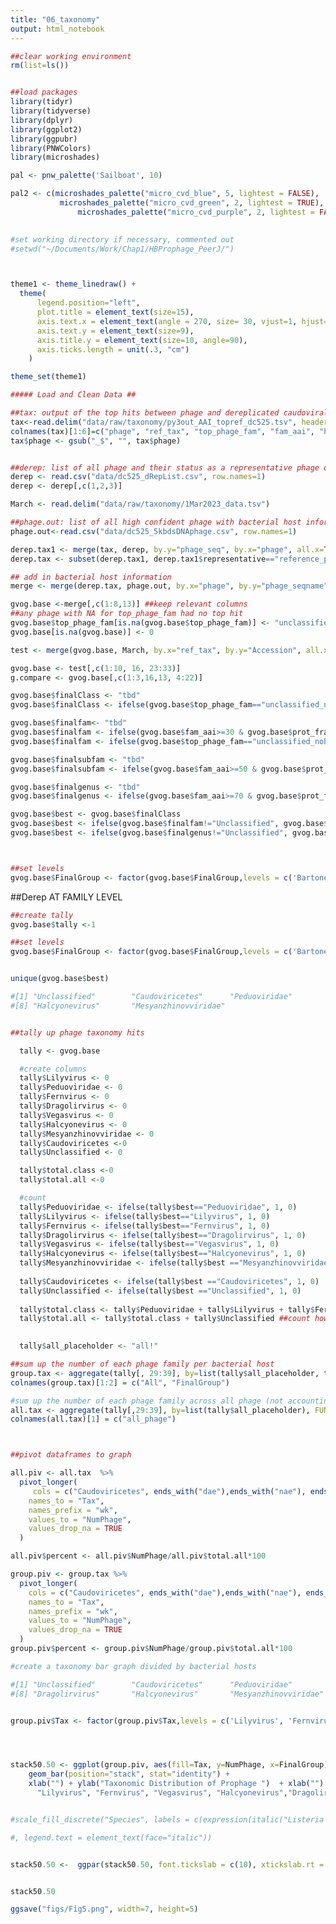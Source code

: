 ```yaml
---
title: "06_taxonomy"
output: html_notebook
---
```


```r
##clear working environment
rm(list=ls())


##load packages
library(tidyr)
library(tidyverse)
library(dplyr)
library(ggplot2)
library(ggpubr)
library(PNWColors)
library(microshades)

pal <- pnw_palette('Sailboat', 10)

pal2 <- c(microshades_palette("micro_cvd_blue", 5, lightest = FALSE), 
           microshades_palette("micro_cvd_green", 2, lightest = TRUE), 
               microshades_palette("micro_cvd_purple", 2, lightest = FALSE))
          

#set working directory if necessary, commented out 
#setwd("~/Documents/Work/Chap1/HBProphage_PeerJ/")



theme1 <- theme_linedraw() + 
  theme(
      legend.position="left", 
      plot.title = element_text(size=15),
      axis.text.x = element_text(angle = 270, size= 30, vjust=1, hjust=0),
      axis.text.y = element_text(size=9),
      axis.title.y = element_text(size=10, angle=90),
      axis.ticks.length = unit(.3, "cm")
    ) 

theme_set(theme1)

##### Load and Clean Data ##

##tax: output of the top hits between phage and dereplicated caudovirales phage from inphared 
tax<-read.delim("data/raw/taxonomy/py3out_AAI_topref_dc525.tsv", header=FALSE)
colnames(tax)[1:6]=c("phage", "ref_tax", "top_phage_fam", "fam_aai", "hit_prot", "prot_frac")
tax$phage <- gsub("_$", "", tax$phage)


##derep: list of all phage and their status as a representative phage or not
derep <- read.csv("data/dc525_dRepList.csv", row.names=1)
derep <- derep[,c(1,2,3)]

March <- read.delim("data/raw/taxonomy/1Mar2023_data.tsv")

##phage.out: list of all high confident phage with bacterial host information
phage.out<-read.csv("data/dc525_5kbdsDNAphage.csv", row.names=1)

derep.tax1 <- merge(tax, derep, by.y="phage_seq", by.x="phage", all.x=TRUE, all.y=TRUE)
derep.tax <- subset(derep.tax1, derep.tax1$representative=="reference_phage")

## add in bacterial host information
merge <- merge(derep.tax, phage.out, by.x="phage", by.y="phage_seqname", all.x=TRUE, all.y=FALSE)

gvog.base <-merge[,c(1:8,13)] ##keep relevant columns
##any phage with NA for top_phage_fam had no top hit
gvog.base$top_phage_fam[is.na(gvog.base$top_phage_fam)] <- "unclassified_nohit"
gvog.base[is.na(gvog.base)] <- 0

test <- merge(gvog.base, March, by.x="ref_tax", by.y="Accession", all.x=TRUE, all.y=FALSE)

gvog.base <- test[,c(1:10, 16, 23:33)]
g.compare <- gvog.base[,c(1:3,16,13, 4:22)]

gvog.base$finalClass <- "tbd"
gvog.base$finalClass <- ifelse(gvog.base$top_phage_fam=="unclassified_nohit", "Unclassified", gvog.base$Class)

gvog.base$finalfam<- "tbd"
gvog.base$finalfam <- ifelse(gvog.base$fam_aai>=30 & gvog.base$prot_frac>0.5, gvog.base$Family, "Unclassified")
gvog.base$finalfam <- ifelse(gvog.base$top_phage_fam=="unclassified_nohit", "Unclassified", gvog.base$Family)

gvog.base$finalsubfam <- "tbd"
gvog.base$finalsubfam <- ifelse(gvog.base$fam_aai>=50 & gvog.base$prot_frac>0.675, gvog.base$Sub.family, "Unclassified")

gvog.base$finalgenus <- "tbd"
gvog.base$finalgenus <- ifelse(gvog.base$fam_aai>=70 & gvog.base$prot_frac>0.85, gvog.base$Genus, "Unclassified")

gvog.base$best <- gvog.base$finalClass
gvog.base$best <- ifelse(gvog.base$finalfam!="Unclassified", gvog.base$finalfam, gvog.base$best)
gvog.base$best <- ifelse(gvog.base$finalgenus!="Unclassified", gvog.base$finalgenus, gvog.base$best)



##set levels
gvog.base$FinalGroup <- factor(gvog.base$FinalGroup,levels = c('Bartonella apis', 'Bifidobacterium asteroides', 'Bifidobacterium coryneforme', 'Bifidobacterium indicum', 'Frischella perrara', 'Lactobacillus mellifer', 'Lactobacillus mellis', 'Lactobacillus apis', 'Lactobacillus helsingborgensis', 'Lactobacillus kimbladii', 'Lactobacillus kullabergensis', 'Lactobacillus melliventris', 'Lactobacillus kunkeei', 'Bombella apis', 'Snodgrassella alvi', 'Bombella sp.', 'Commensalibacter sp.', 'Gilliamella apis', 'Gilliamella apicola', 'Melissococcus plutonius', 'Paenibacillus larvae'))


```


##Derep AT FAMILY LEVEL
```r

##create tally
gvog.base$tally <-1

##set levels
gvog.base$FinalGroup <- factor(gvog.base$FinalGroup,levels = c('Bartonella apis', 'Bifidobacterium asteroides', 'Bifidobacterium coryneforme', 'Bifidobacterium indicum', 'Frischella perrara', 'Lactobacillus mellifer', 'Lactobacillus mellis', 'Lactobacillus apis', 'Lactobacillus helsingborgensis', 'Lactobacillus kimbladii', 'Lactobacillus kullabergensis', 'Lactobacillus melliventris', 'Lactobacillus kunkeei', 'Bombella apis', 'Snodgrassella alvi', 'Bombella sp.', 'Commensalibacter sp.', 'Gilliamella apis', 'Gilliamella apicola', 'Melissococcus plutonius', 'Paenibacillus larvae'))


unique(gvog.base$best)  

#[1] "Unclassified"        "Caudoviricetes"      "Peduoviridae"        "Lilyvirus"           "Fernvirus"           "Vegasvirus"          "Dragolirvirus"      
#[8] "Halcyonevirus"       "Mesyanzhinovviridae"


##tally up phage taxonomy hits 

  tally <- gvog.base 

  #create columns  
  tally$Lilyvirus <- 0
  tally$Peduoviridae <- 0
  tally$Fernvirus <- 0
  tally$Dragolirvirus <- 0
  tally$Vegasvirus <- 0
  tally$Halcyonevirus <- 0
  tally$Mesyanzhinovviridae <- 0
  tally$Caudoviricetes <-0
  tally$Unclassified <- 0

  tally$total.class <-0
  tally$total.all <-0

  #count  
  tally$Peduoviridae <- ifelse(tally$best=="Peduoviridae", 1, 0)
  tally$Lilyvirus <- ifelse(tally$best=="Lilyvirus", 1, 0)
  tally$Fernvirus <- ifelse(tally$best=="Fernvirus", 1, 0)
  tally$Dragolirvirus <- ifelse(tally$best=="Dragolirvirus", 1, 0)
  tally$Vegasvirus <- ifelse(tally$best=="Vegasvirus", 1, 0)
  tally$Halcyonevirus <- ifelse(tally$best=="Halcyonevirus", 1, 0)
  tally$Mesyanzhinovviridae <- ifelse(tally$best =="Mesyanzhinovviridae", 1, 0)
  
  tally$Caudoviricetes <- ifelse(tally$best =="Caudoviricetes", 1, 0)
  tally$Unclassified <- ifelse(tally$best =="Unclassified", 1, 0)
  
  tally$total.class <- tally$Peduoviridae + tally$Lilyvirus + tally$Fernvirus + tally$Dragolirvirus + tally$Halcyonevirus + tally$Mesyanzhinovviridae + tally$Caudoviricetes +tally$Vegasvirus  ##count how many are strongly classified
  tally$total.all <- tally$total.class + tally$Unclassified ##count how many total classified/weak/unclassified

  
  tally$all_placeholder <- "all!"

##sum up the number of each phage family per bacterial host
group.tax <- aggregate(tally[, 29:39], by=list(tally$all_placeholder, tally$FinalGroup), FUN=sum)
colnames(group.tax)[1:2] = c("All", "FinalGroup")

#sum up the number of each phage family across all phage (not accounting for bacterial host)
all.tax <- aggregate(tally[,29:39], by=list(tally$all_placeholder), FUN=sum)
colnames(all.tax)[1] = c("all_phage")



##pivot dataframes to graph

all.piv <- all.tax  %>%
  pivot_longer(
     cols = c("Caudoviricetes", ends_with("dae"),ends_with("nae"), ends_with("us"), "Unclassified"),
    names_to = "Tax", 
    names_prefix = "wk",
    values_to = "NumPhage",
    values_drop_na = TRUE
  )

all.piv$percent <- all.piv$NumPhage/all.piv$total.all*100

group.piv <- group.tax %>%
  pivot_longer(
    cols = c("Caudoviricetes", ends_with("dae"),ends_with("nae"), ends_with("us"), "Unclassified"),
    names_to = "Tax", 
    names_prefix = "wk",
    values_to = "NumPhage",
    values_drop_na = TRUE
  )
group.piv$percent <- group.piv$NumPhage/group.piv$total.all*100

#create a taxonomy bar graph divided by bacterial hosts

#[1] "Unclassified"        "Caudoviricetes"      "Peduoviridae"        "Lilyvirus"           "Fernvirus"           "Gochnauervirinae"    "Vegasvirus"         
#[8] "Dragolirvirus"       "Halcyonevirus"       "Mesyanzhinovviridae"


group.piv$Tax <- factor(group.piv$Tax,levels = c('Lilyvirus', 'Fernvirus','Vegasvirus','Halcyonevirus','Dragolirvirus','Peduoviridae', 'Mesyanzhinovviridae', 'Caudoviricetes', 'Unclassified'))




stack50.50 <- ggplot(group.piv, aes(fill=Tax, y=NumPhage, x=FinalGroup)) + 
    geom_bar(position="stack", stat="identity") +
    xlab("") + ylab("Taxonomic Distribution of Prophage ")  + xlab("") + scale_fill_manual(values=pal2, labels=c(
      "Lilyvirus", "Fernvirus", "Vegasvirus", "Halcyonevirus","Dragolirvirus",'Peduoviridae', 'Mesyanzhinovviridae', 'Caudoviricetes', expression(plain("Unclassified"))),  ) +theme(axis.text.x = element_text(face = "italic"), legend.text = element_text(face="italic"), legend.text.align = 0)


#scale_fill_discrete("Species", labels = c(expression(italic("Listeria monocytogenes")), expression(italic("Pseudomonas aeruginosa")),expression(italic("Bacillus subtilis group*")),expression(italic("Escherichia coli"))))

#, legend.text = element_text(face="italic"))


stack50.50 <-  ggpar(stack50.50, font.tickslab = c(10), xtickslab.rt = 50) + font("xy.text", size = 10)


stack50.50

ggsave("figs/Fig5.png", width=7, height=5)
```


